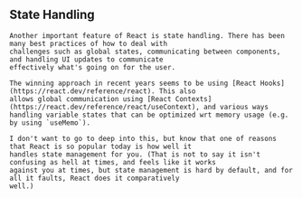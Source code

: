 
<Content>
    <h2 className="subtitle">State Handling</h2>

    Another important feature of React is state handling. There has been many best practices of how to deal with
    challenges such as global states, communicating between components, and handling UI updates to communicate
    effectively what's going on for the user.

    The winning approach in recent years seems to be using [React Hooks](https://react.dev/reference/react). This also
    allows global communication using [React Contexts](https://react.dev/reference/react/useContext), and various ways
    handling variable states that can be optimized wrt memory usage (e.g. by using `useMemo`).

    I don't want to go to deep into this, but know that one of reasons that React is so popular today is how well it
    handles state management for you. (That is not to say it isn't confusing as hell at times, and feels like it works
    against you at times, but state management is hard by default, and for all it faults, React does it comparatively
    well.)
</Content>
